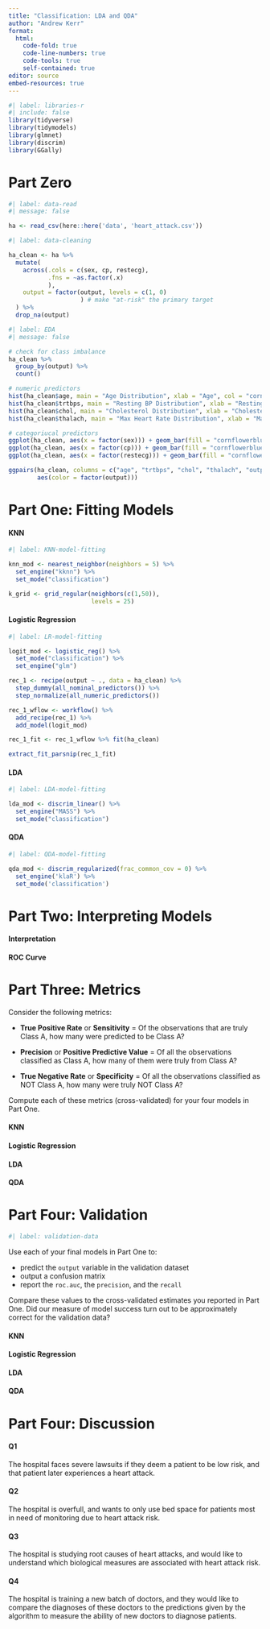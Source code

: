 ```yaml
---
title: "Classification: LDA and QDA"
author: "Andrew Kerr"
format: 
  html:
    code-fold: true
    code-line-numbers: true
    code-tools: true
    self-contained: true
editor: source
embed-resources: true
---
```


```r
#| label: libraries-r
#| include: false
library(tidyverse)
library(tidymodels)
library(glmnet)
library(discrim)
library(GGally)
```

# Part Zero

```r
#| label: data-read
#| message: false

ha <- read_csv(here::here('data', 'heart_attack.csv'))
```

```r
#| label: data-cleaning

ha_clean <- ha %>%
  mutate(
    across(.cols = c(sex, cp, restecg), 
           .fns = ~as.factor(.x)
           ), 
    output = factor(output, levels = c(1, 0)
                    ) # make "at-risk" the primary target
  ) %>%
  drop_na(output)
```

```r
#| label: EDA
#| message: false

# check for class imbalance
ha_clean %>%
  group_by(output) %>%
  count()

# numeric predictors
hist(ha_clean$age, main = "Age Distribution", xlab = "Age", col = "cornflowerblue", breaks = 20)
hist(ha_clean$trtbps, main = "Resting BP Distribution", xlab = "Resting BP", col = "cornflowerblue", breaks = 20)
hist(ha_clean$chol, main = "Cholesterol Distribution", xlab = "Cholesterol", col = "cornflowerblue", breaks = 20)
hist(ha_clean$thalach, main = "Max Heart Rate Distribution", xlab = "Max Heart Rate", col = "cornflowerblue", breaks = 20)

# categoriucal predictors
ggplot(ha_clean, aes(x = factor(sex))) + geom_bar(fill = "cornflowerblue") + xlab("Sex") + ylab("Count")
ggplot(ha_clean, aes(x = factor(cp))) + geom_bar(fill = "cornflowerblue") + xlab("Chest Pain Type") + ylab("Count")
ggplot(ha_clean, aes(x = factor(restecg))) + geom_bar(fill = "cornflowerblue") + xlab("Resting ECG") + ylab("Count")

ggpairs(ha_clean, columns = c("age", "trtbps", "chol", "thalach", "output"),
        aes(color = factor(output)))

```

# Part One: Fitting Models

#### KNN

```r
#| label: KNN-model-fitting

knn_mod <- nearest_neighbor(neighbors = 5) %>%
  set_engine("kknn") %>%
  set_mode("classification")

k_grid <- grid_regular(neighbors(c(1,50)), 
                       levels = 25)
```

#### Logistic Regression

```r
#| label: LR-model-fitting

logit_mod <- logistic_reg() %>%
  set_mode("classification") %>%
  set_engine("glm")

rec_1 <- recipe(output ~ ., data = ha_clean) %>%
  step_dummy(all_nominal_predictors()) %>%
  step_normalize(all_numeric_predictors())

rec_1_wflow <- workflow() %>%
  add_recipe(rec_1) %>%
  add_model(logit_mod)

rec_1_fit <- rec_1_wflow %>% fit(ha_clean)

extract_fit_parsnip(rec_1_fit)
```

#### LDA

```r
#| label: LDA-model-fitting

lda_mod <- discrim_linear() %>%
  set_engine("MASS") %>%
  set_mode("classification")
```

#### QDA

```r
#| label: QDA-model-fitting

qda_mod <- discrim_regularized(frac_common_cov = 0) %>% 
  set_engine('klaR') %>% 
  set_mode('classification')
```

# Part Two: Interpreting Models

#### Interpretation

#### ROC Curve

# Part Three: Metrics

Consider the following metrics:

-   **True Positive Rate** or **Sensitivity** = Of the observations that are truly Class A, how many were predicted to be Class A?

-   **Precision** or **Positive Predictive Value** = Of all the observations classified as Class A, how many of them were truly from Class A?

-   **True Negative Rate** or **Specificity** = Of all the observations classified as NOT Class A, how many were truly NOT Class A?

Compute each of these metrics (cross-validated) for your four models in Part One.

#### KNN

#### Logistic Regression

#### LDA

#### QDA

# Part Four: Validation

```r
#| label: validation-data

```

Use each of your final models in Part One to:

-   predict the `output` variable in the validation dataset
-   output a confusion matrix
-   report the `roc.auc`, the `precision`, and the `recall`

Compare these values to the cross-validated estimates you reported in Part One. Did our measure of model success turn out to be approximately correct for the validation data?

#### KNN

#### Logistic Regression

#### LDA

#### QDA

# Part Four: Discussion

#### Q1

The hospital faces severe lawsuits if they deem a patient to be low risk, and that patient later experiences a heart attack.

#### Q2

The hospital is overfull, and wants to only use bed space for patients most in need of monitoring due to heart attack risk.

#### Q3

The hospital is studying root causes of heart attacks, and would like to understand which biological measures are associated with heart attack risk.

#### Q4

The hospital is training a new batch of doctors, and they would like to compare the diagnoses of these doctors to the predictions given by the algorithm to measure the ability of new doctors to diagnose patients.
